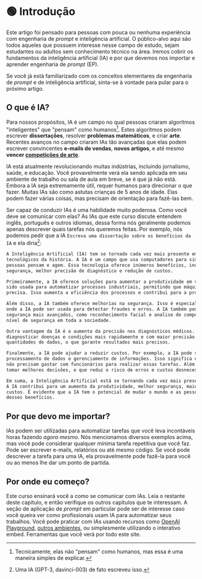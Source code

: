 
# 🟢 Introdução

Este artigo foi pensado para pessoas com pouca ou nenhuma experiência com engenharia de _prompt_ e inteligência
artificial. O público-alvo aqui são todos aqueles que possuem interesse nesse campo de estudo, sejam estudantes ou
adultos sem conhecimento técnico na área. Iremos cobrir os fundamentos da inteligência artificial (IA) e por que
devemos nos importar e aprender engenharia de _prompt_ (EP).

Se você já está familiarizado com os conceitos elementares da engenharia de _prompt_ e de inteligência artificial,
sinta-se à vontade para pular para o próximo artigo.

## O que é IA?

Para nossos propósitos, IA é um campo no qual pessoas criaram algorítmos "inteligentes" que "pensam" como humanos[^1].
Estes algorítmos podem escrever **dissertações**, resolver **problemas matemáticos**, e criar **arte**. Recentes avanços
no campo criaram IAs tão avançadas que elas podem escrever convincentes **e-mails de vendas**, **novos artigos**, e até
mesmo **vencer [competições de arte](https://impakter.com/art-made-by-ai-wins-fine-arts-competition/)**.

IA está atualmente revolucionando muitas indústrias, incluindo jornalismo, saúde, e educação. Você provavelmente verá
ela sendo aplicada em seu ambiente de trabalho ou sala de aula em breve, se é que já não está. Embora a IA seja
extremamente útil, requer humanos para direcionar o que fazer. Muitas IAs são como astutas crianças de 5 anos de idade.
Elas podem fazer várias coisas, mas precisam de orientação para fazê-las bem.

Ser capaz de conduzir IAs é uma habilidade muito poderosa. Como você deve se comunicar com elas? As IAs que este curso
discute entendem inglês, português e outros idiomas, dessa forma nós geralmente podemos apenas descrever quais tarefas
nós queremos feitas. Por exemplo, nós podemos pedir que a IA `Escreva uma dissertação sobre os benefícios da IA` e ela
diria[^2]:

```txt
A Inteligência Artificial (IA) tem se tornado cada vez mais presente em nossa vida e é um dos maiores avanços
tecnológicos da história. A IA é um campo que usa computadores para simular processos sintéticos que imitam como as
pessoas pensam e agem. Essa tecnologia oferece inúmeros benefícios, incluindo: aumento da produtividade, melhoria da
segurança, melhor precisão de diagnóstico e redução de custos.

Primeiramente, a IA oferece soluções para aumentar a produtividade em vários setores da sociedade. Por exemplo, a IA tem
sido usada para automatizar processos industriais, permitindo que máquinas realizem tarefas de forma mais rápida e
precisa. Isso aumenta a eficiência dos processos e contribui para a produtividade geral.

Além disso, a IA também oferece melhorias na segurança. Isso é especialmente útil para setores como finanças e seguros,
onde a IA pode ser usada para detectar fraudes e erros. A IA também pode ser usada para desenvolver sistemas de
segurança mais avançados, como reconhecimento facial e analise de comportamento. Esses sistemas contribuem para um maior
nível de segurança em toda a sociedade.

Outra vantagem da IA é o aumento da precisão nos diagnósticos médicos. A IA pode ser usada para ajudar os médicos a
diagnosticar doenças e condições mais rapidamente e com maior precisão. Os computadores podem processar grandes
quantidades de dados, o que garante resultados mais precisos.

Finalmente, a IA pode ajudar a reduzir custos. Por exemplo, a IA pode ser usada para automatizar algumas tarefas, como
processamento de dados e gerenciamento de informações. Isso significa que as empresas podem economizar dinheiro, pois
não precisam gastar com funcionários para realizar essas tarefas. Além disso, a IA também pode ajudar as empresas a
tomar melhores decisões, o que reduz o risco de erros e custos desnecessários.

Em suma, a Inteligência Artificial está se tornando cada vez mais presente em nossa vida e oferece numerosos benefícios.
A IA contribui para um aumento da produtividade, melhor segurança, maior precisão nos diagnósticos médicos e redução de
custos. É evidente que a IA tem o potencial de mudar o mundo e as pessoas devem estar preparadas para se aproveitarem
desses benefícios.
```

## Por que devo me importar?

IAs podem ser utilizadas para automatizar tarefas que você leva incontáveis horas fazendo _agora mesmo_. Nós
mencionamos diversos exemplos acima, mas você pode considerar qualquer mínima tarefa repetitiva que você faz. Pode ser
escrever e-mails, relatórios ou até mesmo código. Se você pode descrever a tarefa para uma IA, ela provavelmente pode
fazê-la para você ou ao menos lhe dar um ponto de partida.

## Por onde eu começo?

Este curso ensinará você a como se comunicar com IAs. Leia o restante deste capítulo, e então verifique os outros
capítulos que te interessam. A seção de aplicação de _prompt_ em particular pode ser de interesse caso você queira ver
como profissionais usam IA para automatizar seus trabalhos. Você pode praticar com IAs usando recursos como
[OpenAI Playground](https://beta.openai.com/playground),
[outros ambientes](https://learnprompting.org/docs/tooling/IDEs/intro), ou simplesmente utilizando o interativo
embed. Ferramentas que você verá por todo este site.

[^1]: Tecnicamente, elas não "pensam" como humanos, mas essa é uma maneira simples de explicar.
[^2]: Uma IA (GPT-3, davinci-003) de fato escreveu isso.
